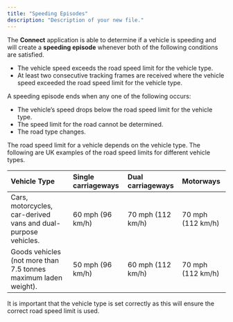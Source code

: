 ```yaml
---
title: "Speeding Episodes"
description: "Description of your new file."
---
```


The **Connect** application is able to determine if a vehicle is speeding and will create a **speeding episode** whenever both of the following conditions are satisfied.

- The vehicle speed exceeds the road speed limit for the vehicle type.
- At least two consecutive tracking frames are received where the vehicle speed exceeded the road speed limit for the vehicle type.

A speeding episode ends when any one of the following occurs:

- The vehicle’s speed drops below the road speed limit for the vehicle type.
- The speed limit for the road cannot be determined.
- The road type changes.

The road speed limit for a vehicle depends on the vehicle type. The following are UK examples of the road speed limits for different vehicle types.

| **Vehicle Type**                                                | **Single carriageways** | **Dual carriageways** | **Motorways**     |
| :-------------------------------------------------------------- | :---------------------- | :-------------------- | :---------------- |
| Cars, motorcycles, car-derived vans and dual-purpose vehicles.  | 60 mph (96 km/h)        | 70 mph (112 km/h)     | 70 mph (112 km/h) |
| Goods vehicles (not more than 7.5 tonnes maximum laden weight). | 50 mph (96 km/h)        | 60 mph (112 km/h)     | 70 mph (112 km/h) |

It is important that the vehicle type is set correctly as this will ensure the correct road speed limit is used.